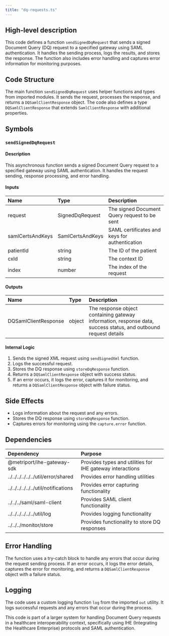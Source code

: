 ```yaml
---
title: "dq-requests.ts"
---
```


## High-level description
This code defines a function `sendSignedDqRequest` that sends a signed Document Query (DQ) request to a specified gateway using SAML authentication. It handles the sending process, logs the results, and stores the response. The function also includes error handling and captures error information for monitoring purposes.

## Code Structure
The main function `sendSignedDqRequest` uses helper functions and types from imported modules. It sends the request, processes the response, and returns a `DQSamlClientResponse` object. The code also defines a type `DQSamlClientResponse` that extends `SamlClientResponse` with additional properties.

## Symbols

### `sendSignedDqRequest`
#### Description
This asynchronous function sends a signed Document Query request to a specified gateway using SAML authentication. It handles the request sending, response processing, and error handling.

#### Inputs
| Name | Type | Description |
|:-----|:-----|:------------|
| request | SignedDqRequest | The signed Document Query request to be sent |
| samlCertsAndKeys | SamlCertsAndKeys | SAML certificates and keys for authentication |
| patientId | string | The ID of the patient |
| cxId | string | The context ID |
| index | number | The index of the request |

#### Outputs
| Name | Type | Description |
|:-----|:-----|:------------|
| DQSamlClientResponse | object | The response object containing gateway information, response data, success status, and outbound request details |

#### Internal Logic
1. Sends the signed XML request using `sendSignedXml` function.
2. Logs the successful request.
3. Stores the DQ response using `storeDqResponse` function.
4. Returns a `DQSamlClientResponse` object with success status.
5. If an error occurs, it logs the error, captures it for monitoring, and returns a `DQSamlClientResponse` object with failure status.

## Side Effects
- Logs information about the request and any errors.
- Stores the DQ response using `storeDqResponse` function.
- Captures errors for monitoring using the `capture.error` function.

## Dependencies
| Dependency | Purpose |
|:-----------|:--------|
| @metriport/ihe-gateway-sdk | Provides types and utilities for IHE gateway interactions |
| ../../../../../../util/error/shared | Provides error handling utilities |
| ../../../../../../util/notifications | Provides error capturing functionality |
| ../../../saml/saml-client | Provides SAML client functionality |
| ../../../../../../util/log | Provides logging functionality |
| ../../../monitor/store | Provides functionality to store DQ responses |

## Error Handling
The function uses a try-catch block to handle any errors that occur during the request sending process. If an error occurs, it logs the error details, captures the error for monitoring, and returns a `DQSamlClientResponse` object with a failure status.

## Logging
The code uses a custom logging function `log` from the imported `out` utility. It logs successful requests and any errors that occur during the process.

This code is part of a larger system for handling Document Query requests in a healthcare interoperability context, specifically using IHE (Integrating the Healthcare Enterprise) protocols and SAML authentication.